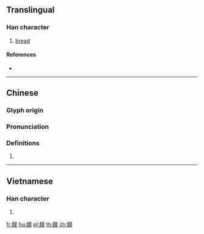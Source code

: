{{character info/new}}
{{also|馍}}
==Translingual==

===Han character===
{{Han char|rn=184|rad=食|as=10|sn=19|four=84734|canj=OITAK|ids=⿰飠莫}}

# [[bread]]

====References====
* {{Han ref|kx=1425.111|hdz=74467.070|uh=9943|ud=39235|bh=F3B1|bd=62385}}

----

==Chinese==
{{zh-forms|s=馍}}

===Glyph origin===
{{Han etym}}

===Pronunciation===
{{zh-pron
|m=mó
|c=mo4
|h=pfs=
|md=
|mn=
|w=
|mc=
|oc=y
|cat=
}}

===Definitions===
{{zh-hanzi}}

# {{rfdef|lang=zh}}

----

==Vietnamese==

===Han character===
{{vi-hantu|[[mô]]|rs=食10}}

# {{defn|lang=vi|sort=食10}}

[[fr:饃]]
[[hu:饃]]
[[pl:饃]]
[[th:饃]]
[[zh:饃]]